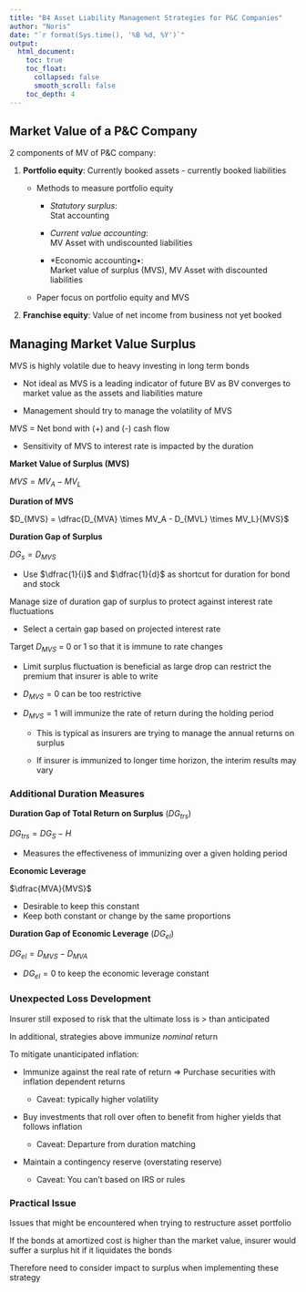 ```yaml
---
title: "B4 Asset Liability Management Strategies for P&C Companies"
author: "Noris"
date: "`r format(Sys.time(), '%B %d, %Y')`"
output: 
  html_document:
    toc: true
    toc_float:
      collapsed: false
      smooth_scroll: false
    toc_depth: 4
---
```


## Market Value of a P&C Company

2 components of MV of P&C company:

1) **Portfolio equity**: Currently booked assets - currently booked liabilities

    * Methods to measure portfolio equity
    
        * *Statutory surplus*:  
        Stat accounting
        
        * *Current value accounting*:  
        MV Asset with undiscounted liabilities
        
        * *Economic accounting•:  
        Market value of surplus (MVS), MV Asset with discounted liabilities
    
    * Paper focus on portfolio equity and MVS
    
2) **Franchise equity**: Value of net income from business not yet booked

## Managing Market Value Surplus

MVS is highly volatile due to heavy investing in long term bonds

* Not ideal as MVS is a leading indicator of future BV as BV converges to market value as the assets and liabilities mature

* Management should try to manage the volatility of MVS

MVS = Net bond with (+) and (-) cash flow

* Sensitivity of MVS to interest rate is impacted by the duration

**Market Value of Surplus (MVS)**

$MVS = MV_A - MV_L$

**Duration of MVS**

$D_{MVS} = \dfrac{D_{MVA} \times MV_A - D_{MVL} \times MV_L}{MVS}$

**Duration Gap of Surplus**

$DG_s = D_{MVS}$

* Use $\dfrac{1}{i}$ and $\dfrac{1}{d}$ as shortcut for duration for bond and stock

Manage size of duration gap of surplus to protect against interest rate fluctuations

* Select a certain gap based on projected interest rate

Target $D_{MVS}$ = 0 or 1 so that it is immune to rate changes

* Limit surplus fluctuation is beneficial as large drop can restrict the premium that insurer is able to write

* $D_{MVS} = 0$ can be too restrictive

* $D_{MVS} = 1$ will immunize the rate of return during the holding period

    * This is typical as insurers are trying to manage the annual returns on surplus
    
    * If insurer is immunized to longer time horizon, the interim results may vary
    
### Additional Duration Measures

**Duration Gap of Total Return on Surplus** ($DG_{trs}$)

$DG_{trs} = DG_S - H$

* Measures the effectiveness of immunizing over a given holding period

**Economic Leverage**

$\dfrac{MVA}{MVS}$

* Desirable to keep this constant
* Keep both constant or change by the same proportions

**Duration Gap of Economic Leverage** ($DG_{el}$)

$DG_{el} = D_{MVS} - D_{MVA}$

* $DG_{el} = 0$ to keep the economic leverage constant

### Unexpected Loss Development

Insurer still exposed to risk that the ultimate loss is > than anticipated

In additional, strategies above immunize *nominal* return

To mitigate unanticipated inflation:

* Immunize against the real rate of return $\Rightarrow$ Purchase securities with inflation dependent returns

    * Caveat: typically higher volatility
    
* Buy investments that roll over often to benefit from higher yields that follows inflation

    * Caveat: Departure from duration matching
    
* Maintain a contingency reserve (overstating reserve)

    * Caveat: You can't based on IRS or rules
    
### Practical Issue

Issues that might be encountered when trying to restructure asset portfolio

If the bonds at amortized cost is higher than the market value, insurer would suffer a surplus hit if it liquidates the bonds

Therefore need to consider impact to surplus when implementing these strategy